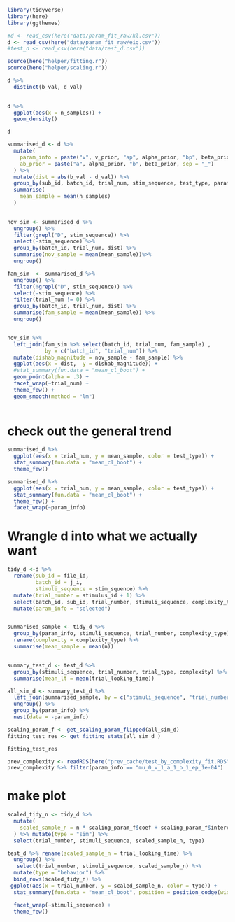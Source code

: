 
```r
library(tidyverse)
library(here)
library(ggthemes)

#d <- read_csv(here("data/param_fit_raw/kl.csv"))
d <- read_csv(here("data/param_fit_raw/eig.csv"))
#test_d <- read_csv(here("data/test_d.csv"))

source(here("helper/fitting.r"))
source(here("helper/scaling.r"))
```


```r
d %>% 
  distinct(b_val, d_val)  
  
```

```r
d %>% 
  ggplot(aes(x = n_samples)) + 
  geom_density()
```

```r
d 

summarised_d <- d %>% 
  mutate(
    param_info = paste("v", v_prior, "ap", alpha_prior, "bp", beta_prior, "sdep", sd_epsilon, "weig", weig, sep = "_"), 
    ab_prior = paste("a", alpha_prior, "b", beta_prior, sep = "_")
  ) %>% 
  mutate(dist = abs(b_val - d_val)) %>% 
  group_by(sub_id, batch_id, trial_num, stim_sequence, test_type, param_info) %>% 
  summarise(
    mean_sample = mean(n_samples)
  )
  

```


```r
nov_sim <- summarised_d %>% 
  ungroup() %>% 
  filter(grepl("D", stim_sequence)) %>% 
  select(-stim_sequence) %>% 
  group_by(batch_id, trial_num, dist) %>% 
  summarise(nov_sample = mean(mean_sample))%>% 
  ungroup()

fam_sim  <- summarised_d %>% 
  ungroup() %>% 
  filter(!grepl("D", stim_sequence)) %>% 
  select(-stim_sequence) %>% 
  filter(trial_num != 0) %>% 
  group_by(batch_id, trial_num, dist) %>% 
  summarise(fam_sample = mean(mean_sample)) %>% 
  ungroup()


nov_sim %>% 
  left_join(fam_sim %>% select(batch_id, trial_num, fam_sample) , 
            by = c("batch_id", "trial_num")) %>% 
  mutate(dishab_magnitude = nov_sample - fam_sample) %>% 
  ggplot(aes(x = dist,  y = dishab_magnitude)) + 
  #stat_summary(fun.data = "mean_cl_boot") +
  geom_point(alpha = .3) + 
  facet_wrap(~trial_num) + 
  theme_few() + 
  geom_smooth(method = "lm")
  
```


# check out the general trend 



```r
summarised_d %>% 
  ggplot(aes(x = trial_num, y = mean_sample, color = test_type)) + 
  stat_summary(fun.data = "mean_cl_boot") +
  theme_few() 
```


```r
summarised_d %>% 
  ggplot(aes(x = trial_num, y = mean_sample, color = test_type)) + 
  stat_summary(fun.data = "mean_cl_boot") +
  theme_few() + 
  facet_wrap(~param_info)
```





# Wrangle d into what we actually want 

```r


tidy_d <-d %>% 
  rename(sub_id = file_id, 
         batch_id = j_i, 
         stimuli_sequence = stim_squence) %>% 
  mutate(trial_number = stimulus_id + 1) %>% 
  select(batch_id, sub_id, trial_number, stimuli_sequence, complexity_type, n) %>% 
  mutate(param_info = "selected")


summarised_sample <- tidy_d %>% 
  group_by(param_info, stimuli_sequence, trial_number, complexity_type) %>% 
  rename(complexity = complexity_type) %>% 
  summarise(mean_sample = mean(n)) 


summary_test_d <- test_d %>% 
  group_by(stimuli_sequence, trial_number, trial_type, complexity) %>% 
  summarise(mean_lt = mean(trial_looking_time))
```


```r
all_sim_d <- summary_test_d %>% 
  left_join(summarised_sample, by = c("stimuli_sequence", "trial_number", "complexity")) %>% 
  ungroup() %>% 
  group_by(param_info) %>% 
  nest(data = -param_info)

scaling_param_f <- get_scaling_param_flipped(all_sim_d)
fitting_test_res <- get_fitting_stats(all_sim_d )

fitting_test_res
```
```r
prev_complexity <- readRDS(here("prev_cache/test_by_complexity_fit.RDS"))
prev_complexity %>% filter(param_info == "mu_0_v_1_a_1_b_1_ep_1e-04")
```

# make plot 

```r
scaled_tidy_n <- tidy_d %>% 
  mutate(
    scaled_sample_n = n * scaling_param_f$coef + scaling_param_f$intercept
  ) %>% mutate(type = "sim") %>% 
  select(trial_number, stimuli_sequence, scaled_sample_n, type)

test_d %>% rename(scaled_sample_n = trial_looking_time) %>% 
  ungroup() %>% 
   select(trial_number, stimuli_sequence, scaled_sample_n) %>% 
  mutate(type = "behavior") %>% 
  bind_rows(scaled_tidy_n) %>% 
 ggplot(aes(x = trial_number, y = scaled_sample_n, color = type)) + 
  stat_summary(fun.data = "mean_cl_boot", position = position_dodge(width = .2)) + 

  facet_wrap(~stimuli_sequence) + 
  theme_few()
```

